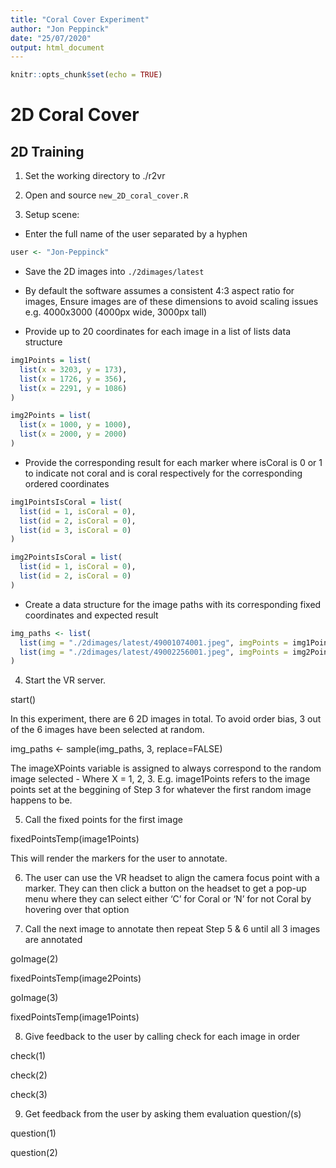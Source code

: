 ```yaml
---
title: "Coral Cover Experiment"
author: "Jon Peppinck"
date: "25/07/2020"
output: html_document
---
```


```r
knitr::opts_chunk$set(echo = TRUE)
```

# 2D Coral Cover

## 2D Training

1. Set the working directory to ./r2vr

2. Open and source `new_2D_coral_cover.R`

3. Setup scene:

* Enter the full name of the user separated by a hyphen

```r
user <- "Jon-Peppinck"
```
* Save the 2D images into `./2dimages/latest`

* By default the software assumes a consistent 4:3 aspect ratio for images, Ensure images are of these dimensions to avoid scaling issues e.g. 4000x3000 (4000px wide, 3000px tall)

* Provide up to 20 coordinates for each image in a list of lists data structure

```r
img1Points = list(
  list(x = 3203, y = 173),
  list(x = 1726, y = 356),
  list(x = 2291, y = 1086)
)

img2Points = list(
  list(x = 1000, y = 1000),
  list(x = 2000, y = 2000)
)
```

* Provide the corresponding result for each marker where isCoral is 0 or 1 to indicate not coral and is coral respectively for the corresponding ordered coordinates 

```r
img1PointsIsCoral = list(
  list(id = 1, isCoral = 0),
  list(id = 2, isCoral = 0), 
  list(id = 3, isCoral = 0) 
)

img2PointsIsCoral = list(
  list(id = 1, isCoral = 0),
  list(id = 2, isCoral = 0)
)

```

* Create a data structure for the image paths with its corresponding fixed coordinates and expected result

```r
img_paths <- list(
  list(img = "./2dimages/latest/49001074001.jpeg", imgPoints = img1Points, imgPointIsCoral =          img1PointsIsCoral),
  list(img = "./2dimages/latest/49002256001.jpeg", imgPoints = img2Points, imgPointIsCoral =          img2PointsIsCoral)
)
```

4. Start the VR server.

start()

In this experiment, there are 6 2D images in total. To avoid order bias, 3 out of the 6 images have been selected at random.

img_paths <- sample(img_paths, 3, replace=FALSE)

The imageXPoints variable is assigned to always correspond to the random image selected - Where X = 1, 2, 3. E.g. image1Points refers to the image points set at the beggining of Step 3 for whatever the first random image happens to be.

5. Call the fixed points for the first image

fixedPointsTemp(image1Points)

This will render the markers for the user to annotate.

6. The user can use the VR headset to align the camera focus point with a marker. They can then click a button on the headset to get a pop-up menu where they can select either 'C' for 
Coral or 'N' for not Coral by hovering over that option

7. Call the next image to annotate then repeat Step 5 & 6 until all 3 images are annotated

goImage(2)

fixedPointsTemp(image2Points)

goImage(3)

fixedPointsTemp(image1Points)

8. Give feedback to the user by calling check for each image in order

check(1)

check(2)

check(3)

9. Get feedback from the user by asking them evaluation question/(s)

question(1)

question(2)
